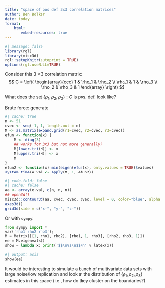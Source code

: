 ```yaml
---
title: "space of pos def 3x3 correlation matrices"
author: Ben Bolker
date: today
format:
    html: 
       embed-resources: true
---
```


```r
#| message: false
library(rgl)
library(misc3d)
rgl::setupKnitr(autoprint = TRUE)
options(rgl.useNULL=TRUE)
```

<!-- https://stackoverflow.com/questions/63595786/rmarkdown-how-to-embed-an-3d-plot -->

Consider this $3\times 3$ correlation matrix:
$$
C = \left(
\begin{array}{ccc}
1      & \rho_1 & \rho_2 \\
\rho_1 & 1      & \rho_3 \\
\rho_2 & \rho_3 & 1
\end{array}
\right)
$$

What does the set $\{\rho_1, \rho_2, \rho_3\}: C \textrm{ is pos. def.}$ look like?

Brute force: generate 

```r
#| cache: true
n <- 51
cvec <- seq(-1, 1, length.out = n)
M <- as.matrix(expand.grid(r1=cvec, r2=cvec, r3=cvec))
efun <- function(x) {
    M <- diag(3)
    ## works for 3x3 but not more generally?
    M[lower.tri(M)] <- x
    M[upper.tri(M)] <- x
    M
}
efun2 <- function(x) min(eigen(efun(x), only.values = TRUE)$values)
system.time(e.val <- apply(M, 1, efun2))
```

```r
#| code-fold: false
#| cache: false
aa <- array(e.val, c(n, n, n))
## open3d()
misc3d::contour3d(aa, cvec, cvec, cvec, level = 0, color="blue", alpha = 0.5)
axes3d()
grid3d(side = c("x-", "y-", "z-"))
```

<!-- https://github.com/quarto-dev/quarto-cli/issues/141 -->
Or with `sympy`:

```python
from sympy import *
var('rho1 rho2 rho3');
M = Matrix([[1, rho1, rho2], [rho1, 1, rho3], [rho2, rho3, 1]])
ee = M.eigenvals()
show = lambda x: print('$$\n%s\n$$\n' % latex(x))
```

```python
#| output: asis
show(ee)
```

It would be interesting to simulate a bunch of multivariate data sets with large noise/low replication and look at the distribution of $\{\rho_1, \rho_2, \rho_3\}$ estimates in this space (i.e., how do they cluster on the boundaries?)
